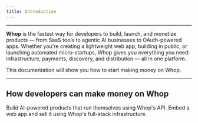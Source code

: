 ```yaml
---
title: Introduction
---
```


---

**Whop** is the fastest way for developers to build, launch, and monetize products — from SaaS tools to agentic AI businesses to OAuth-powered apps. Whether you're creating a lightweight web app, building in public, or launching automated micro-startups, Whop gives you everything you need: infrastructure, payments, discovery, and distribution — all in one platform.

This documentation will show you how to start making money on Whop.

---

## How developers can make money on Whop

<CardGroup cols={2}>
  <Card
    title="Build an agentic app"
    icon="bolt"
    href="/what-to-build/agentic-businesses"
    color="#0285c7"
  >
    Build AI-powered products that run themselves using Whop's API.
  </Card>
  <Card
    title="Sell a web app or game"
    href="/what-to-build/saas"
    icon="globe"
    color="#ea5a0c"
  >
    Embed a web app and sell it using Whop's full-stack infrastructure.
  </Card>
</CardGroup>
